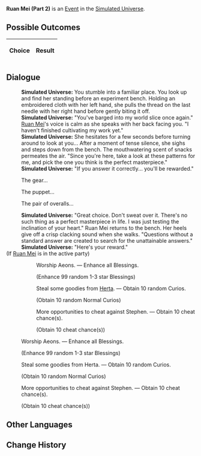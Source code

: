 {{Simulated Universe Event Infobox
|title         = Ruan Mei (Part 2)
|image         = Random Event 5.png
|type          =
|domains_su    = Occurrence
|domains_ext   = Occurrence
|domains_swarm = 
|domains_gng   = 
|requirements  =
|prev          = {{tx}}
|next          = {{tx}}
|indexRewards  =
|characters    = Herta;Ruan Mei
}}
'''Ruan Mei (Part 2)''' is an [[Simulated Universe/Events|Event]] in the [[Simulated Universe]].

==Possible Outcomes==
{| class="article-table"
!Choice
!Result

|}

<!--
==Gameplay Notes==

-->
==Dialogue==
{{Dialogue Start}}
:'''Simulated Universe:''' You stumble into a familiar place. You look up and find her standing before an experiment bench. Holding an embroidered cloth with her left hand, she pulls the thread on the last needle with her right hand before gently biting it off.
:'''Simulated Universe:''' "You've barged into my world slice once again." [[Ruan Mei]]'s voice is calm as she speaks with her back facing you. "I haven't finished cultivating my work yet."
:'''Simulated Universe:''' She hesitates for a few seconds before turning around to look at you... After a moment of tense silence, she sighs and steps down from the bench. The mouthwatering scent of snacks permeates the air. "Since you're here, take a look at these patterns for me, and pick the one you think is the perfect masterpiece."
:'''Simulated Universe:''' "If you answer it correctly... you'll be rewarded."
:{{DIcon|Arrow}} The gear...
:{{DIcon|Arrow}} The puppet...
:{{DIcon|Arrow}} The pair of overalls...
:'''Simulated Universe:''' "Great choice. Don't sweat over it. There's no such thing as a perfect masterpiece in life. I was just testing the inclination of your heart." Ruan Mei returns to the bench. Her heels give off a crisp clacking sound when she walks. "Questions without a standard answer are created to search for the unattainable answers."
:'''Simulated Universe:''' "Here's your reward."
;(If [[Ruan Mei]] is in the active party){{Verify}}
:{{SU Special Dialogue|Ruan Mei|You are... Ruan Mei?|Enhance all Blessings. Gain 10 random Curio(s) and 10 cheat chance(s).}}
::{{DIcon|Star}} Worship Aeons. &mdash; Enhance all Blessings.
::;(Enhance 99 random 1-3 star Blessings)
::{{DIcon|Star}} Steal some goodies from [[Herta]]. &mdash; Obtain 10 random Curios.
::;(Obtain 10 random Normal Curios)
::{{DIcon|Star}} More opportunities to cheat against Stephen. &mdash; Obtain 10 cheat chance(s).
::;(Obtain 10 cheat chance(s))
:{{DIcon|Star}} Worship Aeons. &mdash; Enhance all Blessings.
:;(Enhance 99 random 1-3 star Blessings)
:{{DIcon|Star}} Steal some goodies from Herta. &mdash; Obtain 10 random Curios.
:;(Obtain 10 random Normal Curios)
:{{DIcon|Star}} More opportunities to cheat against Stephen. &mdash; Obtain 10 cheat chance(s).
:;(Obtain 10 cheat chance(s))
{{Dialogue End}}

==Other Languages==
{{Other Languages
|zhs   = 阮•梅（其二）
|zht   = 阮•梅（其二）
|ja    = ルアン・メェイ（2）
|ko    = 완•매 (2)
|es    = Ruan Mei II
|fr    = Ruan Mei (partie 2)
|ru    = Жуань Мэй II
|th    = Ruan Mei (2)
|vi    = Ruan Mei 2
|de    = Ruan Mei (Teil 2)
|id    = Ruan Mei (2)
|pt    = Ruan Mei (Parte 2)
}}

==Change History==
{{Change History|1.0}}
